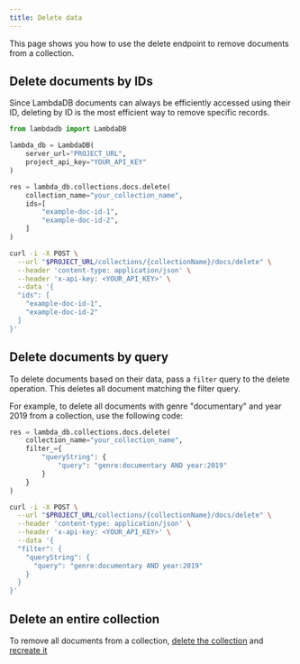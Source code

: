 ```yaml
---
title: Delete data
---
```


This page shows you how to use the delete endpoint to remove documents from a collection.

## Delete documents by IDs

Since LambdaDB documents can always be efficiently accessed using their ID,
deleting by ID is the most efficient way to remove specific records.

<CodeGroup>
  
  ```python Python
  from lambdadb import LambdaDB

  lambda_db = LambdaDB(
      server_url="PROJECT_URL",
      project_api_key="YOUR_API_KEY"
  )

  res = lambda_db.collections.docs.delete(
      collection_name="your_collection_name", 
      ids=[
          "example-doc-id-1",
          "example-doc-id-2",
      ]
  )
  ```

  ```bash cURL
  curl -i -X POST \
    --url "$PROJECT_URL/collections/{collectionName}/docs/delete" \
    --header 'content-type: application/json' \
    --header 'x-api-key: <YOUR_API_KEY>' \
    --data '{
    "ids": [
      "example-doc-id-1",
      "example-doc-id-2"
    ]
  }'
  ```
  
</CodeGroup>

## Delete documents by query

To delete documents based on their data, pass a `filter` query to the delete operation.
This deletes all document matching the filter query.

For example, to delete all documents with genre "documentary" and year 2019 from a collection, use the following code:

<CodeGroup>
  
  ```python Python
  res = lambda_db.collections.docs.delete(
      collection_name="your_collection_name",
      filter_={
          "queryString": {
              "query": "genre:documentary AND year:2019"
          }
      }
  )
  ```

  ```bash cURL
  curl -i -X POST \
    --url "$PROJECT_URL/collections/{collectionName}/docs/delete" \
    --header 'content-type: application/json' \
    --header 'x-api-key: <YOUR_API_KEY>' \
    --data '{
    "filter": {
      "queryString": {
        "query": "genre:documentary AND year:2019"
      }
    }
  }'
  ```

</CodeGroup>

## Delete an entire collection

To remove all documents from a collection,
[delete the collection](/guides/collections/manage-collections#delete-a-collection) and
[recreate it](/guides/collections/create-a-collection#create-a-collection-from-scratch)